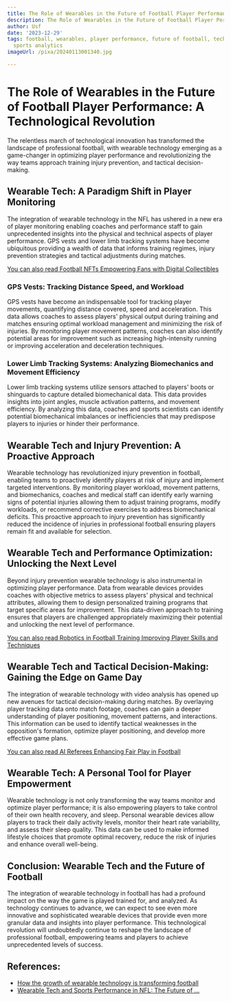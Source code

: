 ```yaml
---
title: The Role of Wearables in the Future of Football Player Performance
description: The Role of Wearables in the Future of Football Player Performance
author: Usf
date: '2023-12-29'
tags: football, wearables, player performance, future of football, technology in sports,
  sports analytics
imageUrl: /pixa/20240113001340.jpg

---
```

# The Role of Wearables in  the Future of Football Player Performance: A Technological  Revolution

The  relentless march of  technological innovation has  transformed the landscape of professional football, with wearable  technology emerging as a game-changer in optimizing player performance and revolutionizing the  way teams  approach  training injury prevention, and tactical decision-making.

## Wearable Tech: A Paradigm Shift in Player Monitoring

The integration of wearable technology in the NFL has ushered in a new era of player monitoring enabling coaches and performance staff to gain unprecedented insights  into the physical and  technical  aspects of player performance. GPS vests and lower limb tracking systems have become ubiquitous providing a  wealth of data that informs training regimes, injury prevention strategies and tactical adjustments during matches.

[You can also read  Football  NFTs Empowering Fans with  Digital Collectibles](Football%20NFTs%20Empowering%20Fans%20with%20Digital%20Collectibles)


### GPS Vests: Tracking  Distance Speed, and Workload

GPS vests have become an indispensable tool for tracking player movements, quantifying distance covered, speed and acceleration. This data allows coaches to assess players' physical output during training and matches ensuring optimal workload management and minimizing the risk  of injuries. By monitoring player movement patterns, coaches can also identify potential areas for improvement such as increasing  high-intensity running or improving acceleration and deceleration techniques.

### Lower Limb Tracking Systems: Analyzing Biomechanics and Movement Efficiency

Lower limb tracking  systems utilize sensors attached to players' boots or shinguards  to capture detailed biomechanical data. This  data provides insights into joint angles,  muscle activation  patterns, and movement efficiency. By analyzing this data, coaches and sports scientists can identify potential biomechanical  imbalances or inefficiencies that may predispose players to injuries or hinder their performance.

## Wearable Tech and Injury Prevention: A Proactive Approach

Wearable  technology has revolutionized  injury prevention in  football, enabling  teams to proactively identify players at risk of injury and implement  targeted interventions. By monitoring player workload, movement patterns, and  biomechanics, coaches and medical staff  can  identify early warning signs of potential injuries allowing them to adjust training  programs, modify workloads, or recommend corrective exercises to address  biomechanical deficits. This proactive approach to injury prevention has significantly reduced the incidence of injuries in professional  football ensuring players remain fit and available for selection.

## Wearable Tech and Performance Optimization:  Unlocking  the  Next Level

Beyond injury prevention wearable technology is also instrumental in optimizing player performance.  Data from wearable devices provides coaches with objective metrics to assess players' physical and technical attributes, allowing  them to design personalized training  programs that target specific areas for improvement. This data-driven approach to training ensures that players are  challenged appropriately maximizing their potential and unlocking the next level of performance.

[You can also read  Robotics in Football Training Improving  Player Skills and Techniques](Robotics%20in%20Football%20Training%20Improving%20Player%20Skills%20and%20Techniques)


##  Wearable Tech and Tactical Decision-Making: Gaining the Edge on Game Day

The integration of wearable technology with  video analysis  has opened up new avenues for tactical decision-making during matches. By overlaying player tracking data onto match footage, coaches can gain a deeper understanding  of player positioning, movement patterns, and interactions. This  information can  be used to identify tactical weaknesses in the opposition's formation, optimize player positioning, and develop more effective game plans.

[You can also read AI Referees Enhancing Fair Play in Football](AI%20Referees%20Enhancing%20Fair%20Play%20in%20Football)


## Wearable Tech:  A Personal Tool for Player Empowerment

Wearable technology is not only transforming the way teams monitor and optimize player performance; it is also empowering players to  take control  of their own  health recovery,  and sleep. Personal wearable devices allow players to track their daily  activity levels, monitor their heart rate variability, and assess their sleep quality. This data can be used to make informed lifestyle choices that promote  optimal recovery, reduce the risk of  injuries and enhance  overall well-being.

## Conclusion: Wearable Tech and the Future of Football

The integration of  wearable technology in football has had a profound impact on the way the game is played trained for,  and analyzed. As technology continues to advance, we can expect to see even more  innovative and sophisticated wearable devices that provide even more granular data and insights into player performance. This technological revolution will  undoubtedly continue to reshape the landscape  of professional  football, empowering teams and players  to achieve unprecedented levels of success.

## References:
- [How the growth of wearable technology is transforming football](https://theathletic.com/4966509/2023/10/19/wearable-technology-in-football/)
- [Wearable Tech and Sports Performance in NFL: The Future of ...](https://industrywired.com/wearable-tech-and-sports-performance-in-nfl-the-future-of-athlete-optimization/)
